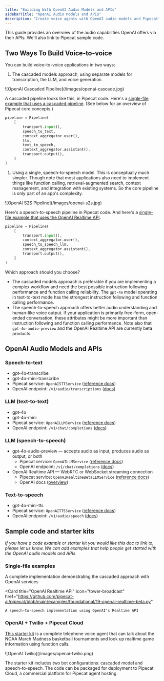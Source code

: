 ```yaml
---
title: "Building With OpenAI Audio Models and APIs"
sidebarTitle: "OpenAI Audio Models and APIs"
description: "Create voice agents with OpenAI audio models and Pipecat"
---
```


This guide provides an overview of the audio capabilities OpenAI offers via their APIs. We'll also link to Pipecat sample code.

## Two Ways To Build Voice-to-voice

You can build voice-to-voice applications in two ways:

1. The cascaded models approach, using separate models for transcription, the LLM, and voice generation.

<Frame>![OpenAI Cascaded Pipeline](/images/openai-cascade.jpg)</Frame>

A cascaded pipeline looks like this, in Pipecat code. Here's a [single-file example that uses a cascaded pipeline](https://github.com/pipecat-ai/pipecat/blob/main/examples/foundational/07g-interruptible-openai.py). (See below for an overview of Pipecat core concepts.)

```python
pipeline = Pipeline(
    [
        transport.input(),
        speech_to_text,
        context_aggregator.user(),
        llm,
        text_to_speech,
        context_aggregator.assistant(),
        transport.output(),
    ]
)
```

1. Using a single, speech-to-speech model. This is conceptually much simpler. Though note that most applications also need to implement things like function calling, retrieval-augmented search, context management, and integration with existing systems. So the core pipeline is only part of an app's complexity.

<Frame>![OpenAI S2S Pipeline](/images/openai-s2s.jpg)</Frame>

Here's a speech-to-speech pipeline in Pipecat code. And here's a [single-file example that uses the OpenAI Realtime API](https://github.com/pipecat-ai/pipecat/blob/main/examples/foundational/19-openai-realtime-beta.py).

```python
pipeline = Pipeline(
    [
        transport.input(),
        context_aggregator.user(),
        speech_to_speech_llm,
        context_aggregator.assistant(),
        transport.output(),
    ]
)
```

Which approach should you choose?

- The cascaded models approach is preferable if you are implementing a complex workflow and need the best possible instruction following performance and function calling reliability. The `gpt-4o` model operating in text-to-text mode has the strongest instruction following and function calling performance.
- The speech-to-speech approach offers better audio understanding and human-like voice output. If your application is primarily free-form, open-ended conversation, these attributes might be more important than instruction following and function calling performance. Note also that `gpt-4o-audio-preview` and the OpenAI Realtime API are currently beta products.

## OpenAI Audio Models and APIs

### Speech-to-text

- gpt-4o-transcribe
- gpt-4o-mini-transcribe
- Pipecat service: `OpenAISTTService` ([reference docs](https://docs.pipecat.ai/server/services/stt/openai))
- OpenAI endpoint: `/v1/audio/transcriptions` ([docs](https://platform.openai.com/docs/api-reference/audio/createTranscription))

### LLM (text-to-text)

- gpt-4o
- gpt-4o-mini
- Pipecat service: `OpenAILLMService` ([reference docs](https://docs.pipecat.ai/server/services/llm/openai))
- OpenAI endpoint: `/v1/chat/completions` ([docs](https://platform.openai.com/docs/api-reference/chat))

### LLM (speech-to-speech)

- gpt-4o-audio-preview — accepts audio as input, produces audio as output, or both
  - Pipecat service: `OpenAILLMService` ([reference docs](https://docs.pipecat.ai/server/services/llm/openai))
  - OpenAI endpoint: `/v1/chat/completions` ([docs](https://platform.openai.com/docs/api-reference/chat))
- OpenAI Realtime API — WebRTC or WebSocket streaming connection
  - Pipecat service: `OpenAIRealtimeBetaLLMService` ([reference docs](https://docs.pipecat.ai/server/services/s2s/openai))
  - OpenAI docs ([overview](https://platform.openai.com/docs/guides/realtime))

### Text-to-speech

- gpt-4o-mini-tts
- Pipecat service: `OpenAITTSService` ([reference docs](https://docs.pipecat.ai/server/services/tts/openai))
- OpenAI endpoint: `/v1/audio/speech` ([docs](https://platform.openai.com/docs/api-reference/audio/createSpeech))

## Sample code and starter kits

_If you have a code example or starter kit you would like this doc to link to, please let us know. We can add examples that help people get started with the OpenAI audio models and APIs._

### Single-file examples

<CardGroup cols={2}>
  <Card
    title="OpenAI STT → LLM → TTS"
    icon="code"
    href="https://github.com/pipecat-ai/pipecat/blob/main/examples/foundational/07g-interruptible-openai.py"
  >
    A complete implementation demonstrating the cascaded approach with OpenAI services
  </Card>

  <Card
    title="OpenAI Realtime API"
    icon="tower-broadcast"
    href="https://github.com/pipecat-ai/pipecat/blob/main/examples/foundational/19-openai-realtime-beta.py"
  >
    A speech-to-speech implementation using OpenAI's Realtime API
  </Card>
</CardGroup>

### OpenAI + Twilio + Pipecat Cloud

[This starter kit](https://github.com/daily-co/pcc-openai-twilio/) is a complete telephone voice agent that can talk about the NCAA March Madness basketball tournaments and look up realtime game information using function calls.

<Frame>
![OpenAI Twilio](/images/openai-twilio.png)

</Frame>

The starter kit includes two bot configurations: cascaded model and speech-to-speech. The code can be packaged for deployment to Pipecat Cloud, a commercial platform for Pipecat agent hosting.
